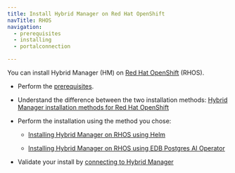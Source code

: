 ```yaml
---
title: Install Hybrid Manager on Red Hat OpenShift
navTitle: RHOS
navigation:
  - prerequisites
  - installing
  - portalconnection

---
```


You can install Hybrid Manager (HM) on [Red Hat OpenShift](https://www.openshift.com/) (RHOS).

-   Perform the [prerequisites](prerequisites).

-   Understand the difference between the two installation methods: [Hybrid Manager installation methods for Red Hat OpenShift](installing)

-   Perform the installation using the method you chose:

    -   [Installing Hybrid Manager on RHOS using Helm](installing/installhelm.mdx)

    -   [Installing Hybrid Manager on RHOS using EDB Postgres AI Operator](installing/installop.mdx)

-   Validate your install by [connecting to Hybrid Manager](portalconnection.mdx)
